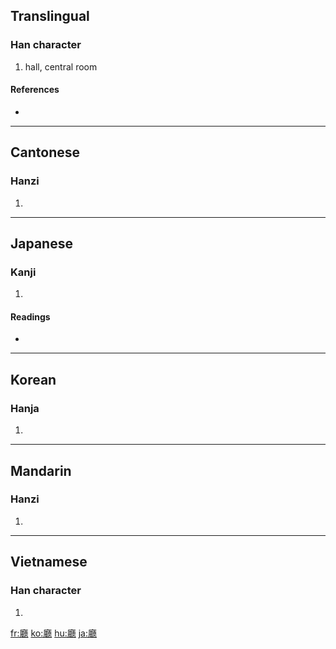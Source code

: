 {{also|庁|厅|廰|㕔}}
==Translingual==

===Han character===
{{Han char|rn=53|rad=广|as=22|sn=25|four=0023<sub>1</sub>|canj=戈尸土心 (ISGP)|ids=⿸[[广]][[聽]]}}

# hall, central room

====References====
* {{Han ref|kx=0352.240|dkj=09562|dj=0666.110|hdz=20909.090|uh=5EF3|ud=24307|bh=C655|bd=50773}}

----

==Cantonese==

===Hanzi===
{{yue-hanzi|jyut=|y=teng1|sim=厅}}

# {{defn|Cantonese}}

----

==Japanese==

===Kanji===
{{ja-kanji|grade=|rs=广22}}

# {{defn|Japanese}}

====Readings====
* {{ja-readings|on=[[ちょう]] (chō), [[てい]] (tei)|kun=[[やくしょ]] (yakusho), [[いえ]] (ie)}}

----

==Korean==

===Hanja===
{{ko-hanja|hangeul=청|rv=cheong|mr=ch'ŏng}}

# {{defn|Korean}}

----

==Mandarin==

===Hanzi===
{{cmn-hanzi|sim=厅|pin=[[tīng]] ([[ting1]])|wg=t'ing<sup>1</sup>}}

# {{defn|Mandarin}}

----

==Vietnamese==

===Han character===
{{vi-hantu|[[thính]], [[sảnh]], [[thinh]]}}

# {{defn|Vietnamese}}

[[fr:廳]]
[[ko:廳]]
[[hu:廳]]
[[ja:廳]]